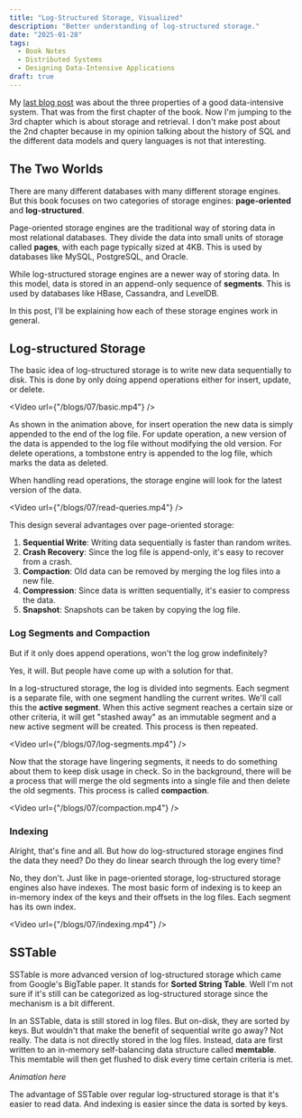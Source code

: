 ```yaml
---
title: "Log-Structured Storage, Visualized"
description: "Better understanding of log-structured storage."
date: "2025-01-28"
tags:
  - Book Notes
  - Distributed Systems
  - Designing Data-Intensive Applications
draft: true
---
```


My [last blog post](https://danils.xyz/blog/06-ddia-01) was about the three properties of a good data-intensive system.
That was from the first chapter of the book. Now I'm jumping to the 3rd chapter which is about storage and retrieval.
I don't make post about the 2nd chapter because in my opinion talking about the history of SQL and
the different data models and query languages is not that interesting.

## The Two Worlds

There are many different databases with many different storage engines.
But this book focuses on two categories of storage engines: **page-oriented** and **log-structured**.

Page-oriented storage engines are the traditional way of storing data in most relational databases.
They divide the data into small units of storage called **pages**, with each page typically sized at 4KB.
This is used by databases like MySQL, PostgreSQL, and Oracle.

While log-structured storage engines are a newer way of storing data.
In this model, data is stored in an append-only sequence of **segments**.
This is used by databases like HBase, Cassandra, and LevelDB.

In this post, I'll be explaining how each of these storage engines work in general.

## Log-structured Storage

The basic idea of log-structured storage is to write new data sequentially to disk.
This is done by only doing append operations either for insert, update, or delete.


<Video url={"/blogs/07/basic.mp4"} />

As shown in the animation above, for insert operation the new data is simply appended to the end of the log file.
For update operation, a new version of the data is appended to the log file without modifying the old version.
For delete operations, a tombstone entry is appended to the log file, which marks the data as deleted.

When handling read operations, the storage engine will look for the latest version of the data.

<Video url={"/blogs/07/read-queries.mp4"} />

This design several advantages over page-oriented storage:

1. **Sequential Write**: Writing data sequentially is faster than random writes.
2. **Crash Recovery**: Since the log file is append-only, it's easy to recover from a crash.
3. **Compaction**: Old data can be removed by merging the log files into a new file.
4. **Compression**: Since data is written sequentially, it's easier to compress the data.
5. **Snapshot**: Snapshots can be taken by copying the log file.

### Log Segments and Compaction

But if it only does append operations, won't the log grow indefinitely?

Yes, it will. But people have come up with a solution for that.

In a log-structured storage, the log is divided into segments. Each segment is a separate file,
with one segment handling the current writes. We'll call this the **active segment**.
When this active segment reaches a certain size or other criteria,
it will get "stashed away" as an immutable segment and a new active segment will be created.
This process is then repeated.

<Video url={"/blogs/07/log-segments.mp4"} />

Now that the storage have lingering segments, it needs to do something about them to keep disk usage in check.
So in the background, there will be a process that will merge the old segments into a single file
and then delete the old segments. This process is called **compaction**.

<Video url={"/blogs/07/compaction.mp4"} />

### Indexing

Alright, that's fine and all. But how do log-structured storage engines find the data they need?
Do they do linear search through the log every time?

No, they don't. Just like in page-oriented storage, log-structured storage engines also have indexes.
The most basic form of indexing is to keep an in-memory index of the keys and their offsets in the log files.
Each segment has its own index.

<Video url={"/blogs/07/indexing.mp4"} />

## SSTable

SSTable is more advanced version of log-structured storage which came from Google's BigTable paper.
It stands for **Sorted String Table**. Well I'm not sure if it's still can be categorized as log-structured storage
since the mechanism is a bit different.

In an SSTable, data is still stored in log files. But on-disk, they are sorted by keys.
But wouldn't that make the benefit of sequential write go away? Not really.
The data is not directly stored in the log files. Instead, data are first written to an in-memory
self-balancing data structure called **memtable**.
This memtable will then get flushed to disk every time certain criteria is met.

_Animation here_

The advantage of SSTable over regular log-structured storage is that it's easier to read data.
And indexing is easier since the data is sorted by keys.
